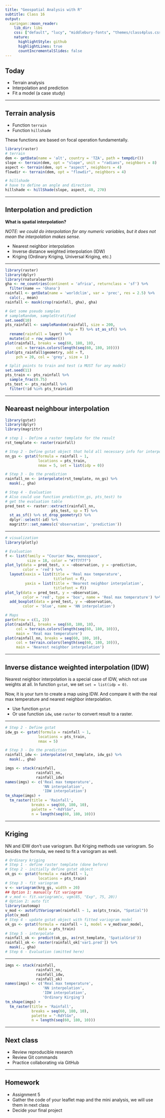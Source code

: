 ```yaml
---
title: "Geospatial Analysis with R"
subtitle: Class 16
output:
  xaringan::moon_reader:
    lib_dir: libs
    css: ["default", "lucy", "middlebury-fonts", "themes/class4plus.css"]
    nature:
      highlightStyle: github
      highlightLines: true
      countIncrementalSlides: false
---
```


## Today

- Terrain analysis
- Interpolation and prediction
- Fit a model (a case study)

---

## Terrain analysis

- Function `terrain`
- Function `hillshade`

These functions are based on focal operation fundamentally.

```r
library(raster)
# terrain
dem <- getData(name = 'alt', country = 'TZA', path = tempdir())
slope <- terrain(dem, opt = "slope", unit = "radians", neighbors = 8)
aspect <- terrain(dem, opt = "aspect", neighbors = 4)
flowdir <- terrain(dem, opt = "flowdir", neighbors = 4)

# hillshade
# have to define an angle and direction
hillshade <- hillShade(slope, aspect, 40, 270)
```

---

## Interpolation and prediction

**What is spatial interpolation?**

*NOTE: we could do interpolation for any numeric variables, but it does not mean the interpolation makes sense.*

- Nearest neighbor interpolation
- Inverse distance weighted interpolation (IDW)
- Kriging (Ordinary Kriging, Universal Kriging, etc.)

---

```r
library(raster)
library(dplyr)
library(rnaturalearth)
gha <- ne_countries(continent = 'africa', returnclass = 'sf') %>%
  filter(name == 'Ghana')
rainfall <- getData(name = 'worldclim', var = 'prec', res = 2.5) %>% 
  calc(., mean)
rainfall <- mask(crop(rainfall, gha), gha)

# Get some pseudo samples
# sampleRandom, sampleStratified
set.seed(10)
pts_rainfall <- sampleRandom(rainfall, size = 200,
                             sp = T) %>% st_as_sf() %>% 
  rename(rainfall = layer) %>% 
  mutate(id = row_number())
plot(rainfall, breaks = seq(60, 180, 10),
     col = terrain.colors(length(seq(60, 180, 10))))
plot(pts_rainfall$geometry, add = T, 
     pch = 20, col = 'grey', size = 1)

# Split points to train and test (a MUST for any model)
set.seed(11)
pts_train <- pts_rainfall %>% 
  sample_frac(0.75)
pts_test <- pts_rainfall %>% 
  filter(!id %in% pts_train$id)
```

---

## Neareast neighbour interpolation

```r
library(gstat)
library(dplyr)
library(magrittr)

# step 1 - Define a raster template for the result
rst_template <- raster(rainfall)

# Step 2 - Define gstat object that hold all necessary info for interpolation
nn_gs <- gstat(formula = rainfall ~ 1, 
               locations = pts_train, 
               nmax = 5, set = list(idp = 0))

# Step 3 - Do the prediction
rainfall_nn <- interpolate(rst_template, nn_gs) %>% 
  mask(., gha)

# Step 4 - Evaluation
# Also could use function predict(nn_gs, pts_test) to
# get the evaluation table
pred_test <- raster::extract(rainfall_nn, 
                     pts_test, sp = T) %>% 
  st_as_sf() %>% st_drop_geometry() %>% 
  dplyr::select(-id) %>% 
  magrittr::set_names(c('observation', 'prediction'))
```

---

```r
# visualization
library(plotly)

# Evaluation
f <- list(family = "Courier New, monospace",
          size = 18, color = "#7f7f7f")
plot_ly(data = pred_test, x = ~observation, y = ~prediction,
        color = 'red') %>% 
  layout(xaxis = list(title = 'Real max temperature',
                      titlefont = f),
         yaxis = list(title = 'Nearest neighbor interpolation',
                      titlefont = f))
plot_ly(data = pred_test, y = ~observation,
        color = 'red', type = 'box', name = 'Real max temperature') %>% 
  add_boxplot(data = pred_test, y = ~observation,
        color = 'blue', name = 'NN interpolation')

# Maps
par(mfrow = c(1, 2))
plot(rainfall, breaks = seq(60, 180, 10),
     col = terrain.colors(length(seq(60, 180, 10))),
     main = 'Real max temperature')
plot(rainfall_nn, breaks = seq(60, 180, 10),
     col = terrain.colors(length(seq(60, 180, 10))),
     main = 'Nearest neighbor interpolation')
```

---

## Inverse distance weighted interpolation (IDW)

Nearest neighbor interpolation is a special case of IDW, which not use weights at all. In function `gstat`, we set `set = list(idp = 0)`.

Now, it is your turn to create a map using IDW. And compare it with the real max temperature and nearest neighbor interpolation.

- Use function `gstat`
- Or use function `idw`, use `raster` to convert result to a raster.

---

```r
# Step 2 - Define gstat
idw_gs <- gstat(formula = rainfall ~ 1, 
               locations = pts_train, 
               nmax = 5)

# Step 3 - Do the prediction
rainfall_idw <- interpolate(rst_template, idw_gs) %>% 
  mask(., gha)

imgs <- stack(rainfall,
              rainfall_nn,
              rainfall_idw)
names(imgs) <- c('Real max temperature',
                 'NN interpolation',
                 'IDW interpolation')
tm_shape(imgs) + 
  tm_raster(title = 'Rainfall',
            breaks = seq(60, 180, 10),
            palette = "-RdYlGn", 
            n = length(seq(60, 180, 10))) 
```

---

## Kriging

NN and IDW don't use variogram. But Kriging methods use variogram. So besides the formula, we need to fit a variogram as well.

```r
# Ordinary kriging
# Step 1 - define raster template (done before)
# Step 2 - initially define gstat object
ok_gs <- gstat(formula = rainfall ~ 1, 
               locations = pts_train)
# Step 3 - fit variogram
v <- variogram(krg_gs, width = 20)
## Option 1: manually fit variogram
# v_mod <- fit.variogram(v, vgm(85, "Exp", 75, 20))
# Option 2: auto fit
library(automap)
v_mod <- autofitVariogram(rainfall ~ 1, as(pts_train, "Spatial"))
plot(v_mod)
# Step 4 - update gstat object with fitted variogram model
ok_gs <- gstat(formula = rainfall ~ 1, model = v_mod$var_model, 
               data = pts_train)
# Step 5 - interpolate
rainfall_ok <- predict(ok_gs, as(rst_template, 'SpatialGrid'))
rainfall_ok <- raster(rainfall_ok['var1.pred']) %>% 
  mask(., gha)
# Step 6 - Evaluation (omitted here)
```

---

```r
imgs <- stack(rainfall,
              rainfall_nn,
              rainfall_idw,
              rainfall_ok)
names(imgs) <- c('Real max temperature',
                 'NN interpolation',
                 'IDW interpolation',
                 'Ordinary Kirging')
tm_shape(imgs) + 
  tm_raster(title = 'Rainfall',
            breaks = seq(60, 180, 10),
            palette = "-RdYlGn", 
            n = length(seq(60, 180, 10)))
```

---

## Next class

- Review reproducible research
- Review Git commands
- Practice collaborating via GitHub

---

## Homework

- Assignment 5
- Gather the code of your leaflet map and the mini analysis, we will use them in next class
- Decide your final project

